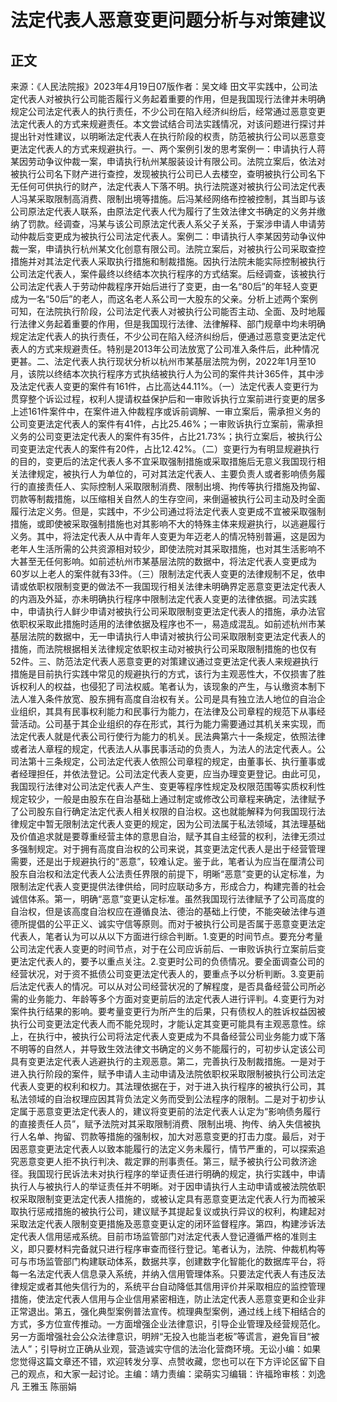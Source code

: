 # 法定代表人恶意变更问题分析与对策建议
## 正文
来源：《人民法院报》2023年4月19日07版作者：吴文峰 田文平实践中，公司法定代表人对被执行公司能否履行义务起着重要的作用，但是我国现行法律并未明确规定公司法定代表人的执行责任，不少公司在陷入经济纠纷后，经常通过恶意变更法定代表人的方式来规避责任。本文尝试结合司法实践情况，对该问题进行探讨并提出针对性建议，以明晰法定代表人在执行阶段的权责，防范被执行公司以恶意变更法定代表人的方式来规避执行。一、两个案例引发的思考案例一：申请执行人蒋某因劳动争议仲裁一案，申请执行杭州某服装设计有限公司。法院立案后，依法对被执行公司名下财产进行查控，发现被执行公司已人去楼空，查明被执行公司名下无任何可供执行的财产，法定代表人下落不明。执行法院遂对被执行公司法定代表人冯某采取限制高消费、限制出境等措施。后冯某经网络布控被控制，其当即与该公司原法定代表人联系，由原法定代表人代为履行了生效法律文书确定的义务并缴纳了罚款。经调查，冯某与该公司原法定代表人系父子关系，于案涉申请人申请劳动仲裁后变更成为被执行公司法定代表人。案例二：申请执行人李某因劳动争议仲裁一案，申请执行杭州某文化创意有限公司。法院立案后，对被执行公司采取查控措施并对其法定代表人采取执行措施和制裁措施。因执行法院未能实际控制被执行公司法定代表人，案件最终以终结本次执行程序的方式结案。后经调查，该被执行公司法定代表人于劳动仲裁程序开始后进行了变更，由一名“80后”的年轻人变更成为一名“50后”的老人，而这名老人系公司一大股东的父亲。分析上述两个案例可知，在法院执行阶段，公司法定代表人对被执行公司能否主动、全面、及时地履行法律义务起着重要的作用，但是我国现行法律、法律解释、部门规章中均未明确规定法定代表人的执行责任，不少公司在陷入经济纠纷后，便通过恶意变更法定代表人的方式来规避责任。特别是2013年公司法放宽了公司准入条件后，此种情况更甚。二、法定代表人执行现状分析以杭州市某基层法院为例，2022年1月至10月，该院以终结本次执行程序方式执结被执行人为公司的案件共计365件，其中涉及法定代表人变更的案件有161件，占比高达44.11%。（一）法定代表人变更行为贯穿整个诉讼过程，权利人提请权益保护后和一审败诉执行立案前进行变更的居多上述161件案件中，在案件进入仲裁程序或诉前调解、一审立案后，需承担义务的公司变更法定代表人的案件有41件，占比25.46%；一审败诉执行立案前，需承担义务的公司变更法定代表人的案件有35件，占比21.73%；执行立案后，被执行公司变更法定代表人的案件有20件，占比12.42%。（二）变更行为有明显规避执行的目的，变更后的法定代表人多不宜采取强制措施或采取措施后无意义我国现行相关法律规定，被执行人为单位的，可对其法定代表人、主要负责人或者影响债务履行的直接责任人、实际控制人采取限制消费、限制出境、拘传等执行措施及拘留、罚款等制裁措施，以压缩相关自然人的生存空间，来倒逼被执行公司主动及时全面履行法定义务。但是，实践中，不少公司通过将法定代表人变更成不宜被采取强制措施，或即使被采取强制措施也对其影响不大的特殊主体来规避执行，以逃避履行义务。其中，将法定代表人从中青年人变更为年迈老人的情况特别普遍，这是因为老年人生活所需的公共资源相对较少，即使法院对其采取措施，也对其生活影响不大甚至无任何影响。如前述杭州市某基层法院的数据中，将法定代表人变更成为60岁以上老人的案件就有33件。（三）限制法定代表人变更的法律规制不足，依申请或依职权限制变更的做法不一我国现行相关法律未明确界定恶意变更法定代表人的内涵及外延，亦未明确执行程序中限制法定代表人变更的法律依据。司法实践中，申请执行人鲜少申请对被执行公司采取限制变更法定代表人的措施，承办法官依职权采取此措施时适用的法律依据及程序也不一，易造成混乱。如前述杭州市某基层法院的数据中，无一申请执行人申请对被执行公司采取限制变更法定代表人的措施，而法院根据相关法律规定依职权主动对被执行公司采取限制措施的也仅有52件。三、防范法定代表人恶意变更的对策建议通过变更法定代表人来规避执行措施是目前执行实践中常见的规避执行的方式，该行为主观恶性大，不仅损害了胜诉权利人的权益，也侵犯了司法权威。笔者认为，该现象的产生，与认缴资本制下法人准入条件放宽、股东拥有高度自治权有关。公司是具有独立法人地位的自治企业组织，其具有民事权利能力和民事行为能力，在法律及公司章程的规范下从事经营活动。公司基于其企业组织的存在形式，其行为能力需要通过其机关来实现，而法定代表人就是代表公司行使行为能力的机关。民法典第六十一条规定，依照法律或者法人章程的规定，代表法人从事民事活动的负责人，为法人的法定代表人。公司法第十三条规定，公司法定代表人依照公司章程的规定，由董事长、执行董事或者经理担任，并依法登记。公司法定代表人变更，应当办理变更登记。由此可见，我国现行法律对公司法定代表人产生、变更等程序性规定及权限范围等实质权利性规定较少，一般是由股东在自治基础上通过制定或修改公司章程来确定，法律赋予了公司股东自行确定法定代表人相关权限的自治权。这也就能解释为何我国现行法律规定中暂无限制法定代表人变更的规定，因为公司法属于私法领域，其法理基础及价值追求就是要尊重经营主体的意思自治，赋予其自主经营的权利，法律无须过多强制规定。对于拥有高度自治权的公司来说，其变更法定代表人是出于经营管理需要，还是出于规避执行的“恶意”，较难认定。鉴于此，笔者认为应当在厘清公司股东自治权和法定代表人公法责任界限的前提下，明晰“恶意”变更的认定标准，为限制法定代表人变更提供法律供给，同时应联动多方，形成合力，构建完善的社会诚信体系。第一，明确“恶意”变更认定标准。虽然我国现行法律赋予了公司高度的自治权，但是该高度自治权应在遵循良法、德治的基础上行使，不能突破法律与道德所提倡的公平正义、诚实守信等原则。而对于被执行公司是否属于恶意变更法定代表人，笔者认为可以从以下方面进行综合判断。1.变更的时间节点。要充分考量公司法定代表人变更的时间节点，对于在公司应诉前后、一审败诉执行立案前后变更法定代表人的，要予以重点关注。2.变更时公司的负债情况。要全面调查公司的经营状况，对于资不抵债公司变更法定代表人的，要重点予以分析判断。3.变更前后法定代表人的情况。可以从对公司经营状况的了解程度，是否具备经营公司所必需的业务能力、年龄等多个方面对变更前后的法定代表人进行评判。4.变更行为对案件执行结果的影响。要考量变更行为所产生的后果，只有债权人的胜诉权益因被执行公司变更法定代表人而不能兑现时，才能认定其变更可能具有主观恶意性。综上，在执行中，被执行公司将法定代表人变更成为不具备经营公司业务能力或下落不明等的自然人，并导致生效法律文书确定的义务不能履行的，可初步认定该公司具有变更法定代表人逃避执行的主观恶意。第二，完善执行及制裁措施。一是对于进入执行阶段的案件，赋予申请人主动申请及法院依职权采取限制被执行公司法定代表人变更的权利和权力。其法理依据在于，对于进入执行程序的被执行公司，其私法领域的自治权理应因其背负法定义务而受到公法程序的限制。二是对于初步认定属于恶意变更法定代表人的，建议将变更前的法定代表人认定为“影响债务履行的直接责任人员”，赋予法院对其采取限制消费、限制出境、拘传、纳入失信被执行人名单、拘留、罚款等措施的强制权，加大对恶意变更的打击力度。最后，对于因恶意变更法定代表人以致本能履行的法定义务未履行，情节严重的，可以探索追究恶意变更人拒不执行判决、裁定罪的刑事责任。第三，赋予被执行公司救济途径。我国现行民诉法未对执行程序的举证责任进行明确的规定，执行实践中，申请执行人与被执行人的举证责任并不明晰。对于因申请执行人主动申请或被法院依职权采取限制变更法定代表人措施的，或被认定具有恶意变更法定代表人行为而被采取执行惩戒措施的被执行公司，建议赋予其提起复议或执行异议的权利，构建起对采取法定代表人限制变更措施及恶意变更认定的闭环监督程序。第四，构建涉诉法定代表人信用惩戒系统。目前市场监管部门对法定代表人登记遵循严格的准则主义，即只要材料完备就只进行程序审查而径行登记。笔者认为，法院、仲裁机构等可与市场监管部门构建联动体系，数据共享，创建数字化智能化的数据库平台，将每一名法定代表人信息录入系统，并纳入信用管理体系。只要法定代表人有违反法律规定或者其他失信行为的，系统平台自动降低其信用评价并采取相应的监控管理措施，使法定代表人信用与企业信用紧密相连，防止法定代表人恶意变更和企业非正常退出。第五，强化典型案例普法宣传。梳理典型案例，通过线上线下相结合的方式，多方位宣传推动。一方面增强企业法律意识，引导企业管理及经营规范化。另一方面增强社会公众法律意识，明辨“无投入也能当老板”等谎言，避免盲目“被法人”；引导树立正确从业观，营造诚实守信的法治化营商环境。无讼小编：如果您觉得这篇文章还不错，欢迎转发分享、点赞收藏，您也可以在下方评论区留下自己的观点，和大家一起讨论。主编：靖力责编：梁萌实习编辑：许福玲审核：刘逸凡 王雅玉 陈丽娟